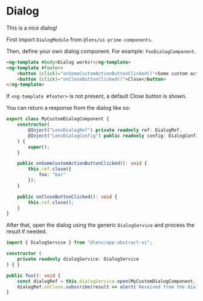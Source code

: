 
<Meta 
    title={meta.title}
    component={meta.component}
    decorators={meta.decorators}
    argTypes={meta.argTypes} />

# Dialog

This is a nice dialog!

<Story story={Default} />

First import `DialogModule` from `@lens/ui-prime-components`.

Then, define your own dialog component. For example: `FooDialogComponent`.

```html
<ng-template #body>Dialog works!</ng-template>
<ng-template #footer>
    <button (click)="onSomeCustomActionButtonClicked()">Some custom action</button>
    <button (click)="onCloseButtonClicked()">Close</button>
</ng-template>
```

If `<ng-template #footer>` is not present, a default Close button is shown.

You can return a response from the dialog like so:

```ts
export class MyCustomDialogComponent {
    constructor(
        @Inject("LensDialogRef") private readonly ref: DialogRef,
		@Inject("LensDialogConfig") public readonly config: DialogConfig
    ) {
        super();
    }

    public onSomeCustomActionButtonClicked(): void {
		this.ref.close({
            foo: "bar"
        });
    }

    public onCloseButtonClicked(): void {
		this.ref.close();
    }
}
```

After that, open the dialog using the generic `DialogService` and process the result if needed.

```ts
import { DialogService } from "@lens/app-abstract-ui";

constructor (
    private readonly dialogService: DialogService
) { }

public foo(): void {
    const dialogRef = this.dialogService.open(MyCustomDialogComponent, { header: "In a galaxy far, far away..." });
    dialogRef.onClose.subscribe(result => alert(`Received from the dialog:\n\n${JSON.stringify(result)}`));
}
```